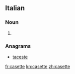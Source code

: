 ==Italian==

===Noun===
{{head|it|plural}} {{f}}

# {{plural of|casetta|lang=it|nocat=1}}

===Anagrams===
* [[taceste#Italian|taceste]]

[[fr:casette]]
[[kn:casette]]
[[zh:casette]]